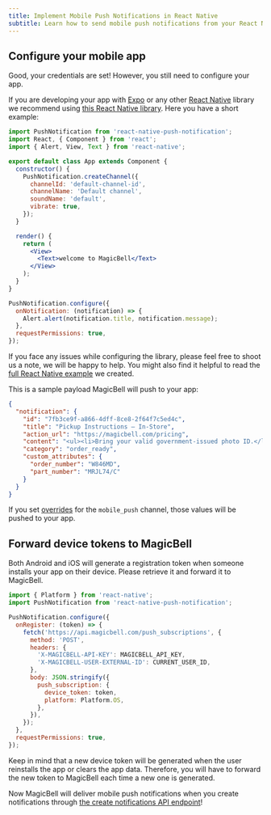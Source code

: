 ```yaml
---
title: Implement Mobile Push Notifications in React Native
subtitle: Learn how to send mobile push notifications from your React Native mobile app
---
```


## Configure your mobile app

Good, your credentials are set! However, you still need to configure your app.

If you are developing your app with [Expo](https://expo.io) or any other [React Native](https://reactnative.dev/) library we recommend using
[this React Native library](https://github.com/zo0r/react-native-push-notification). Here you have a short example:

```jsx title=React-Native
import PushNotification from 'react-native-push-notification';
import React, { Component } from 'react';
import { Alert, View, Text } from 'react-native';

export default class App extends Component {
  constructor() {
    PushNotification.createChannel({
      channelId: 'default-channel-id',
      channelName: 'Default channel',
      soundName: 'default',
      vibrate: true,
    });
  }

  render() {
    return (
      <View>
        <Text>welcome to MagicBell</Text>
      </View>
    );
  }
}

PushNotification.configure({
  onNotification: (notification) => {
    Alert.alert(notification.title, notification.message);
  },
  requestPermissions: true,
});
```

If you face any issues while configuring the library, please feel free to shoot us a note, we will be happy to help.
You might also find it helpful to read the [full React Native example](https://github.com/magicbell-io/react-native-notifications-example) we created.

This is a sample payload MagicBell will push to your app:

```json
{
  "notification": {
    "id": "7fb3ce9f-a866-4dff-8ce8-2f64f7c5ed4c",
    "title": "Pickup Instructions – In-Store",
    "action_url": "https://magicbell.com/pricing",
    "content": "<ul><li>Bring your valid government-issued photo ID.</li></ul>",
    "category": "order_ready",
    "custom_attributes": {
      "order_number": "W846MD",
      "part_number": "MRJL74/C"
    }
  }
}
```

If you set [overrides](https://magicbell.com/docs/rest-api/reference#create-notification) for the `mobile_push` channel, those values will be pushed to your app.

## Forward device tokens to MagicBell

Both Android and iOS will generate a registration token when someone installs your app on their
device. Please retrieve it and forward it to MagicBell.

```jsx title=React-Native
import { Platform } from 'react-native';
import PushNotification from 'react-native-push-notification';

PushNotification.configure({
  onRegister: (token) => {
    fetch('https://api.magicbell.com/push_subscriptions', {
      method: 'POST',
      headers: {
        'X-MAGICBELL-API-KEY': MAGICBELL_API_KEY,
        'X-MAGICBELL-USER-EXTERNAL-ID': CURRENT_USER_ID,
      },
      body: JSON.stringify({
        push_subscription: {
          device_token: token,
          platform: Platform.OS,
        },
      }),
    });
  },
  requestPermissions: true,
});
```

Keep in mind that a new device token will be generated when the user
reinstalls the app or clears the app data. Therefore, you will have to forward
the new token to MagicBell each time a new one is generated.

Now MagicBell will deliver mobile push notifications when you create notifications
through [the create notifications API endpoint](https://magicbell.com/docs/rest-api/reference#create-notification)!
